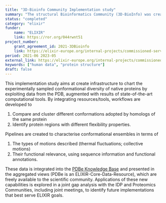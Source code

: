 ```yaml
---
title: "3D-Bioinfo Community Implementation study"
summary: "The structural Bioinformatics Community (3D-BioInfo) was created in May 2019 to integrate protein structure-based data and tools across Europe and to improve standardisation through better ontologies and benchmarking of methods." 
status: "completed"
category: "elixir"
funder:
    name: "ELIXIR"
    link: https://ror.org/044rwnt51
project_number:
    grant_agreement_id: 2021-3DBioinfo
    link: https://elixir-europe.org/internal-projects/commissioned-services/building-pdbe-kb-chart
period: 2021-06 2023-05
external_link: https://elixir-europe.org/internal-projects/commissioned-services/3d-bioinfo-community
keywords: ["human data", "protein structure"]
draft: false
---
```

This implementation study aims at create infrastructure to chart the experimentally sampled
conformational diversity of native proteins by exploiting data from the PDB, augmented with
results of state-of-the-art computational tools. By integrating resources/tools, workflows are
developed to

1. Compare and cluster different conformations adopted by homologs of the same
protein
1. Identify protein regions with different flexibility properties.

Pipelines are created to characterise conformational ensembles in terms of

1. The types of motions described (thermal fluctuations; collective motions)
1. Their functional relevance, using sequence information and functional annotations.

These data is integrated into the [PDBe Knowledge Base](https://www.ebi.ac.uk/pdbe/pdbe-kb/) and presented in the aggregated views (PDBe is an ELIXIR-Core-Data-Resource), which are freely available to the scientific community. Applications of these new capabilities is explored in a joint gap analysis with the IDP and Proteomics Communities, including joint meetings, to identify future implementations that best serve ELIXIR goals.
